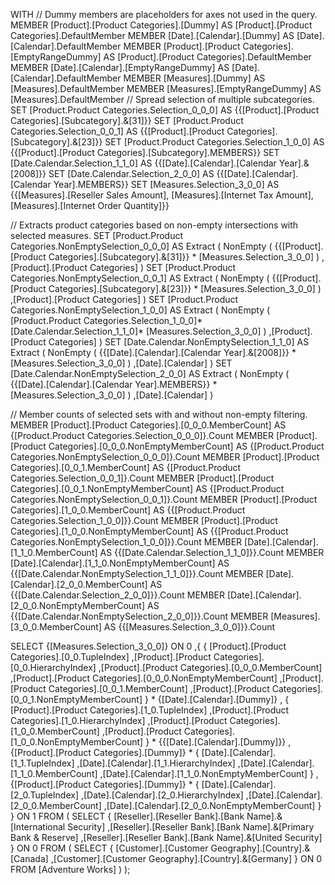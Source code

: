 WITH 
  // Dummy members are placeholders for axes not used in the query.
  MEMBER [Product].[Product Categories].[Dummy] AS 
    [Product].[Product Categories].DefaultMember 
  MEMBER [Date].[Calendar].[Dummy] AS 
    [Date].[Calendar].DefaultMember 
  MEMBER [Product].[Product Categories].[EmptyRangeDummy] AS 
    [Product].[Product Categories].DefaultMember 
  MEMBER [Date].[Calendar].[EmptyRangeDummy] AS 
    [Date].[Calendar].DefaultMember 
  MEMBER [Measures].[Dummy] AS 
    [Measures].DefaultMember 
  MEMBER [Measures].[EmptyRangeDummy] AS 
    [Measures].DefaultMember 
  // Spread selection of multiple subcategories.
  SET [Product.Product Categories.Selection_0_0_0] AS 
    {{[Product].[Product Categories].[Subcategory].&[31]}} 
  SET [Product.Product Categories.Selection_0_0_1] AS 
    {{[Product].[Product Categories].[Subcategory].&[23]}} 
  SET [Product.Product Categories.Selection_1_0_0] AS 
    {{[Product].[Product Categories].[Subcategory].MEMBERS}} 
  SET [Date.Calendar.Selection_1_1_0] AS 
    {{[Date].[Calendar].[Calendar Year].&[2008]}} 
  SET [Date.Calendar.Selection_2_0_0] AS 
    {{[Date].[Calendar].[Calendar Year].MEMBERS}} 
  SET [Measures.Selection_3_0_0] AS 
    {{[Measures].[Reseller Sales Amount], [Measures].[Internet Tax Amount], [Measures].[Internet Order Quantity]}} 

  // Extracts product categories based on non-empty intersections with selected measures.
  SET [Product.Product Categories.NonEmptySelection_0_0_0] AS 
    Extract
    (
      NonEmpty
      (
          {{[Product].[Product Categories].[Subcategory].&[31]}}
        * 
          [Measures.Selection_3_0_0]
      )
     ,[Product].[Product Categories]
    ) 
  SET [Product.Product Categories.NonEmptySelection_0_0_1] AS 
    Extract
    (
      NonEmpty
      (
          {{[Product].[Product Categories].[Subcategory].&[23]}}
        * 
          [Measures.Selection_3_0_0]
      )
     ,[Product].[Product Categories]
    ) 
  SET [Product.Product Categories.NonEmptySelection_1_0_0] AS 
    Extract
    (
      NonEmpty
      (
          [Product.Product Categories.Selection_1_0_0]*
          [Date.Calendar.Selection_1_1_0]*
          [Measures.Selection_3_0_0]
      )
     ,[Product].[Product Categories]
    ) 
  SET [Date.Calendar.NonEmptySelection_1_1_0] AS 
    Extract
    (
      NonEmpty
      (
          {{[Date].[Calendar].[Calendar Year].&[2008]}}
        * 
          [Measures.Selection_3_0_0]
      )
     ,[Date].[Calendar]
    ) 
  SET [Date.Calendar.NonEmptySelection_2_0_0] AS 
    Extract
    (
      NonEmpty
      (
          {{[Date].[Calendar].[Calendar Year].MEMBERS}}
        * 
          [Measures.Selection_3_0_0]
      )
     ,[Date].[Calendar]
    ) 

  // Member counts of selected sets with and without non-empty filtering.
  MEMBER [Product].[Product Categories].[0_0_0.MemberCount] AS 
    {[Product.Product Categories.Selection_0_0_0]}.Count 
  MEMBER [Product].[Product Categories].[0_0_0.NonEmptyMemberCount] AS 
    {[Product.Product Categories.NonEmptySelection_0_0_0]}.Count 
  MEMBER [Product].[Product Categories].[0_0_1.MemberCount] AS 
    {[Product.Product Categories.Selection_0_0_1]}.Count 
  MEMBER [Product].[Product Categories].[0_0_1.NonEmptyMemberCount] AS 
    {[Product.Product Categories.NonEmptySelection_0_0_1]}.Count 
  MEMBER [Product].[Product Categories].[1_0_0.MemberCount] AS 
    {{[Product.Product Categories.Selection_1_0_0]}}.Count 
  MEMBER [Product].[Product Categories].[1_0_0.NonEmptyMemberCount] AS 
    {{[Product.Product Categories.NonEmptySelection_1_0_0]}}.Count 
  MEMBER [Date].[Calendar].[1_1_0.MemberCount] AS 
    {{[Date.Calendar.Selection_1_1_0]}}.Count 
  MEMBER [Date].[Calendar].[1_1_0.NonEmptyMemberCount] AS 
    {{[Date.Calendar.NonEmptySelection_1_1_0]}}.Count 
  MEMBER [Date].[Calendar].[2_0_0.MemberCount] AS 
    {{[Date.Calendar.Selection_2_0_0]}}.Count 
  MEMBER [Date].[Calendar].[2_0_0.NonEmptyMemberCount] AS 
    {{[Date.Calendar.NonEmptySelection_2_0_0]}}.Count 
  MEMBER [Measures].[3_0_0.MemberCount] AS 
    {{[Measures.Selection_3_0_0]}}.Count 

SELECT 
  {[Measures.Selection_3_0_0]} ON 0
 ,{
      {
        [Product].[Product Categories].[0_0.TupleIndex]
       ,[Product].[Product Categories].[0_0.HierarchyIndex]
       ,[Product].[Product Categories].[0_0_0.MemberCount]
       ,[Product].[Product Categories].[0_0_0.NonEmptyMemberCount]
       ,[Product].[Product Categories].[0_0_1.MemberCount]
       ,[Product].[Product Categories].[0_0_1.NonEmptyMemberCount]
      }
    * 
      {[Date].[Calendar].[Dummy]}
   ,
      {
        [Product].[Product Categories].[1_0.TupleIndex]
       ,[Product].[Product Categories].[1_0.HierarchyIndex]
       ,[Product].[Product Categories].[1_0_0.MemberCount]
       ,[Product].[Product Categories].[1_0_0.NonEmptyMemberCount]
      }
    * 
      {{[Date].[Calendar].[Dummy]}}
   ,
      {[Product].[Product Categories].[Dummy]}
    * 
      {
        [Date].[Calendar].[1_1.TupleIndex]
       ,[Date].[Calendar].[1_1.HierarchyIndex]
       ,[Date].[Calendar].[1_1_0.MemberCount]
       ,[Date].[Calendar].[1_1_0.NonEmptyMemberCount]
      }
   ,
      {[Product].[Product Categories].[Dummy]}
    * 
      {
        [Date].[Calendar].[2_0.TupleIndex]
       ,[Date].[Calendar].[2_0.HierarchyIndex]
       ,[Date].[Calendar].[2_0_0.MemberCount]
       ,[Date].[Calendar].[2_0_0.NonEmptyMemberCount]
      }
  } ON 1
FROM 
(
  SELECT 
    {
      [Reseller].[Reseller Bank].[Bank Name].&[International Security]
     ,[Reseller].[Reseller Bank].[Bank Name].&[Primary Bank & Reserve]
     ,[Reseller].[Reseller Bank].[Bank Name].&[United Security]
    } ON 0
  FROM 
  (
    SELECT 
      {
        [Customer].[Customer Geography].[Country].&[Canada]
       ,[Customer].[Customer Geography].[Country].&[Germany]
      } ON 0
    FROM [Adventure Works]
  )
);
